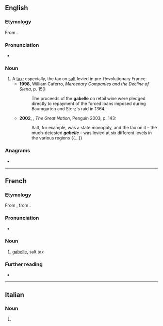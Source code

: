 ==English==

===Etymology===
From {{bor|en|fr|gabelle}}.

===Pronunciation===
* {{a|UK}} {{IPA|/ɡaˈbɛl/|lang=en}}

===Noun===
{{en-noun}}

# A [[tax]]; especially, the tax on [[salt]] levied in pre-Revolutionary France.
#* '''1998''', William Caferro, ''Mercenary Companies and the Decline of Siena'', p. 150:
#*: The proceeds of the '''gabelle''' on retail wine were pledged directly to repayment of the forced loans imposed during Baumgarten and Sterz's raid in 1364.
#* '''2002''', {{w|Colin Jones (historian)|Colin Jones}}, ''The Great Nation'', Penguin 2003, p. 143:
#*: Salt, for example, was a state monopoly, and the tax on it – the much-detested '''''gabelle''''' – was levied at six different levels in the various regions {{...}}

===Anagrams===
* {{anagrams|en|a=abeegll|gelable|legable}}

----

==French==
{{wikipedia|lang=fr}}

===Etymology===
From {{etyl|it|fr}} {{m|it|gabella}}, from {{etyl|ar|fr}} {{m|ar|قَبَالَة||bail, guaranty}}.

===Pronunciation===
* {{fr-IPA}}

===Noun===
{{fr-noun|f}}

# {{lb|fr|historical}} [[#English|gabelle]], salt tax

===Further reading===
* {{R:TLFi}}

----

==Italian==

===Noun===
{{head|it|noun plural form|g=f}}

# {{plural of|gabella|lang=it}}